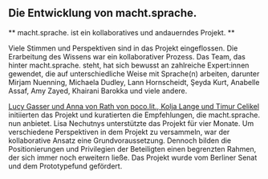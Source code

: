## Die Entwicklung von macht.sprache.

** macht.sprache. ist ein kollaboratives und andauerndes Projekt. **

Viele Stimmen und Perspektiven sind in das Projekt eingeflossen. Die Erarbeitung des Wissens war ein kollaborativer Prozess. Das Team, das hinter macht.sprache. steht, hat sich bewusst an zahlreiche Expert:innen gewendet, die auf unterschiedliche Weise mit Sprache(n) arbeiten, darunter Mirjam Nuenning, Michaela Dudley, Lann Hornscheidt, Şeyda Kurt, Anabelle Assaf, Amy Zayed, Khairani Barokka und viele andere.

[Lucy Gasser und Anna von Rath von poco.lit., Kolja Lange und Timur Celikel](/about#Who-we-are) initiierten das Projekt und kuratierten die Empfehlungen, die macht.sprache. nun anbietet. Lisa Nechutnys unterstützte das Projekt für vier Monate. Um verschiedene Perspektiven in dem Projekt zu versammeln, war der kollaborative Ansatz eine Grundvoraussetzung. Dennoch bilden die Positionierungen und Privilegien der Beteiligten einen begrenzten Rahmen, der sich immer noch erweitern ließe.
Das Projekt wurde vom Berliner Senat und dem Prototypefund gefördert.
